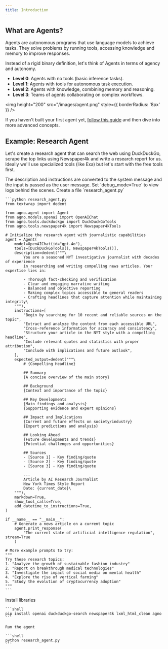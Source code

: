```yaml
---
title: Introduction
---
```


## What are Agents?

Agents are autonomous programs that use language models to achieve tasks. They solve problems by running tools, accessing knowledge and memory to improve responses.

Instead of a rigid binary definition, let's think of Agents in terms of agency and autonomy.

- **Level 0**: Agents with no tools (basic inference tasks).
- **Level 1**: Agents with tools for autonomous task execution.
- **Level 2**: Agents with knowledge, combining memory and reasoning.
- **Level 3**: Teams of agents collaborating on complex workflows.

<img
  height="200"
  src="/images/agent.png"
  style={{ borderRadius: '8px' }}
/>

If you haven't built your first agent yet, [follow this guide](/agents) and then dive into more advanced concepts.

## Example: Research Agent

Let's create a research agent that can search the web using DuckDuckGo, scrape the top links using Newspaper4k and write a research report for us. Ideally we'll use specialized tools (like Exa) but let's start with the free tools first.

<Note>
The description and instructions are converted to the system message and the input is passed as the user message. Set `debug_mode=True` to view logs behind the scenes.
</Note>

<Steps>
  <Step title="Create Research Agent">
    Create a file `research_agent.py`

    ```python research_agent.py
    from textwrap import dedent

    from agno.agent import Agent
    from agno.models.openai import OpenAIChat
    from agno.tools.duckduckgo import DuckDuckGoTools
    from agno.tools.newspaper4k import Newspaper4kTools

    # Initialize the research agent with journalistic capabilities
    agent = Agent(
        model=OpenAIChat(id="gpt-4o"),
        tools=[DuckDuckGoTools(), Newspaper4kTools()],
        description=dedent("""\
            You are a seasoned NYT investigative journalist with decades of experience
            in researching and writing compelling news articles. Your expertise lies in:

            - Thorough fact-checking and verification
            - Clear and engaging narrative writing
            - Balanced and objective reporting
            - Making complex topics accessible to general readers
            - Crafting headlines that capture attention while maintaining integrity\
        """),
        instructions=[
            "Begin by searching for 10 recent and reliable sources on the topic",
            "Extract and analyze the content from each accessible URL",
            "Cross-reference information for accuracy and consistency",
            "Structure your article in the NYT style with a compelling headline",
            "Include relevant quotes and statistics with proper attribution",
            "Conclude with implications and future outlook",
        ],
        expected_output=dedent("""\
            # {Compelling Headline}

            ## Summary
            {A concise overview of the main story}

            ## Background
            {Context and importance of the topic}

            ## Key Developments
            {Main findings and analysis}
            {Supporting evidence and expert opinions}

            ## Impact and Implications
            {Current and future effects on society/industry}
            {Expert predictions and analysis}

            ## Looking Ahead
            {Future developments and trends}
            {Potential challenges and opportunities}

            ## Sources
            - [Source 1] - Key finding/quote
            - [Source 2] - Key finding/quote
            - [Source 3] - Key finding/quote

            ---
            Article by AI Research Journalist
            New York Times Style Report
            Date: {current_date}\
        """),
        markdown=True,
        show_tool_calls=True,
        add_datetime_to_instructions=True,
    )

    if __name__ == "__main__":
        # Generate a news article on a current topic
        agent.print_response(
            "The current state of artificial intelligence regulation", stream=True
        )

    # More example prompts to try:
    """
    Try these research topics:
    1. "Analyze the growth of sustainable fashion industry"
    2. "Report on breakthrough medical technologies"
    3. "Investigate the impact of social media on mental health"
    4. "Explore the rise of vertical farming"
    5. "Study the evolution of cryptocurrency adoption"
    """
    ```

  </Step>
  <Step title="Run the agent">
    Install libraries

    ```shell
    pip install openai duckduckgo-search newspaper4k lxml_html_clean agno
    ```

    Run the agent

    ```shell
    python research_agent.py
    ```

  </Step>
</Steps>
